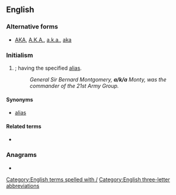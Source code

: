 {{also|aka|Aka|AKA|A.K.A.|åka|akā|āķa|a.k.a.}}
==English==

===Alternative forms===
* [[AKA]], [[A.K.A.]], [[a.k.a.]], [[aka]]

===Initialism===
{{rfc-header|en|Initialism}}
{{en-initialism}}

# {{initialism of|en|also known as|nodot=1}}; having the specified [[alias]].
#: ''General Sir Bernard Montgomery, '''a/k/a''' Monty, was the commander of the 21st Army Group.''

====Synonyms====
* [[alias]]

====Related terms====
* {{l|en|f/k/a}}

===Anagrams===
* {{anagrams|en|a=aak|aak}}

[[Category:English terms spelled with /]]
[[Category:English three-letter abbreviations]]